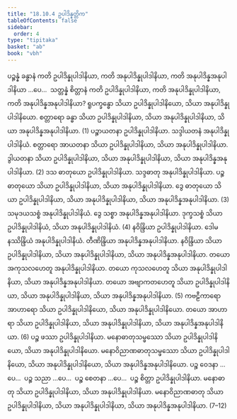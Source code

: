 ```yaml
---
title: "18.10.4 ဥပါဒိန္နတ္တိက"
tableOfContents: false
sidebar:
  order: 4
type: "tipitaka"
basket: "ab"
book: "vbh"
---
```



<DynamicBreadcrumb />

<Division number="1041" book="vbh" e="ch" v="30" p="449">

<Paragraph number="3236" book="vbh">
ပဉ္စန္နံ ခန္ဓာနံ ကတိ ဥပါဒိန္နုပါဒါနိယာ, ကတိ အနုပါဒိန္နုပါဒါနိယာ, ကတိ အနုပါဒိန္နအနုပါဒါနိယာ …ပေ…  သတ္တန္နံ စိတ္တာနံ ကတိ ဥပါဒိန္နုပါဒါနိယာ, ကတိ အနုပါဒိန္နုပါဒါနိယာ, ကတိ အနုပါဒိန္နအနုပါဒါနိယာ?
</Paragraph>

<Paragraph number="3237" book="vbh">
ရူပက္ခန္ဓော သိယာ ဥပါဒိန္နုပါဒါနိယော, သိယာ အနုပါဒိန္နုပါဒါနိယော. စတ္တာရော ခန္ဓာ သိယာ ဥပါဒိန္နုပါဒါနိယာ, သိယာ အနုပါဒိန္နုပါဒါနိယာ, သိယာ အနုပါဒိန္နအနုပါဒါနိယာ. (1)
</Paragraph>

<Paragraph number="3238" book="vbh">
ပဉ္စာယတနာ ဥပါဒိန္နုပါဒါနိယာ. သဒ္ဒါယတနံ အနုပါဒိန္နုပါဒါနိယံ. စတ္တာရော အာယတနာ သိယာ ဥပါဒိန္နုပါဒါနိယာ, သိယာ အနုပါဒိန္နုပါဒါနိယာ. ဒွါယတနာ သိယာ ဥပါဒိန္နုပါဒါနိယာ, သိယာ အနုပါဒိန္နုပါဒါနိယာ, သိယာ အနုပါဒိန္နအနုပါဒါနိယာ. (2)
</Paragraph>

<Paragraph number="3239" book="vbh">
ဒသ ဓာတုယော ဥပါဒိန္နုပါဒါနိယာ. သဒ္ဒဓာတု အနုပါဒိန္နုပါဒါနိယာ. ပဉ္စ ဓာတုယော သိယာ ဥပါဒိန္နုပါဒါနိယာ, သိယာ အနုပါဒိန္နုပါဒါနိယာ. ဒွေ ဓာတုယော သိယာ ဥပါဒိန္နုပါဒါနိယာ, သိယာ အနုပါဒိန္နုပါဒါနိယာ, သိယာ အနုပါဒိန္နအနုပါဒါနိယာ. (3)
</Paragraph>

<Paragraph number="3240" book="vbh">
သမုဒယသစ္စံ အနုပါဒိန္နုပါဒါနိယံ. ဒွေ သစ္စာ အနုပါဒိန္နအနုပါဒါနိယာ. ဒုက္ခသစ္စံ သိယာ ဥပါဒိန္နုပါဒါနိယံ, သိယာ အနုပါဒိန္နုပါဒါနိယံ. (4)
</Paragraph>

<Paragraph number="3241" book="vbh">
နဝိန္ဒြိယာ ဥပါဒိန္နုပါဒါနိယာ. ဒေါမနဿိန္ဒြိယံ အနုပါဒိန္နုပါဒါနိယံ. တီဏိန္ဒြိယာ အနုပါဒိန္နအနုပါဒါနိယာ. နဝိန္ဒြိယာ သိယာ ဥပါဒိန္နုပါဒါနိယာ, သိယာ အနုပါဒိန္နုပါဒါနိယာ, သိယာ အနုပါဒိန္နအနုပါဒါနိယာ. တယော အကုသလဟေတူ အနုပါဒိန္နုပါဒါနိယာ. တယော ကုသလဟေတူ သိယာ အနုပါဒိန္နုပါဒါနိယာ, သိယာ အနုပါဒိန္နအနုပါဒါနိယာ. တယော အဗျာကတဟေတူ သိယာ ဥပါဒိန္နုပါဒါနိယာ, သိယာ အနုပါဒိန္နုပါဒါနိယာ, သိယာ အနုပါဒိန္နအနုပါဒါနိယာ. (5)
</Paragraph>

<Paragraph number="3242" book="vbh">
ကဗဠီကာရော အာဟာရော သိယာ ဥပါဒိန္နုပါဒါနိယော, သိယာ အနုပါဒိန္နုပါဒါနိယော. တယော အာဟာရာ သိယာ ဥပါဒိန္နုပါဒါနိယာ, သိယာ အနုပါဒိန္နုပါဒါနိယာ, သိယာ အနုပါဒိန္နအနုပါဒါနိယာ. (6)
</Paragraph>

<Paragraph number="3243" book="vbh">
ပဉ္စ ဖဿာ ဥပါဒိန္နုပါဒါနိယာ. မနောဓာတုသမ္ဖဿော သိယာ ဥပါဒိန္နုပါဒါနိယော, သိယာ အနုပါဒိန္နုပါဒါနိယော. မနောဝိညာဏဓာတုသမ္ဖဿော သိယာ ဥပါဒိန္နုပါဒါနိယော, သိယာ အနုပါဒိန္နုပါဒါနိယော, သိယာ အနုပါဒိန္နအနုပါဒါနိယော. ပဉ္စ ဝေဒနာ …ပေ…  ပဉ္စ သညာ …ပေ…  ပဉ္စ စေတနာ …ပေ…  ပဉ္စ စိတ္တာ ဥပါဒိန္နုပါဒါနိယာ. မနောဓာတု သိယာ ဥပါဒိန္နုပါဒါနိယာ, သိယာ အနုပါဒိန္နုပါဒါနိယာ. မနောဝိညာဏဓာတု သိယာ ဥပါဒိန္နုပါဒါနိယာ, သိယာ အနုပါဒိန္နုပါဒါနိယာ, သိယာ အနုပါဒိန္နအနုပါဒါနိယာ. (7–12)
</Paragraph>
</Division>